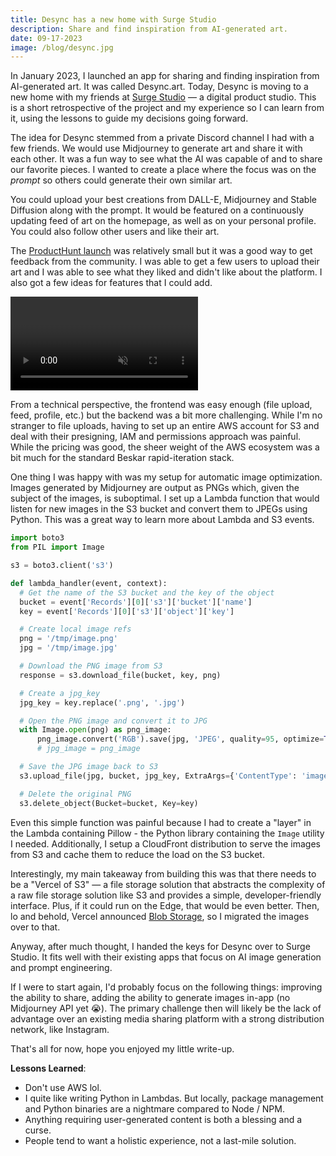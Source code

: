 ```yaml
---
title: Desync has a new home with Surge Studio
description: Share and find inspiration from AI-generated art.
date: 09-17-2023
image: /blog/desync.jpg
---
```


In January 2023, I launched an app for sharing and finding inspiration from AI-generated art. It was called Desync.art. Today, Desync is moving to a new home with my friends at [Surge Studio](https://www.surge.studio/) — a digital product studio. This is a short retrospective of the project and my experience so I can learn from it, using the lessons to guide my decisions going forward.

The idea for Desync stemmed from a private Discord channel I had with a few friends. We would use Midjourney to generate art and share it with each other. It was a fun way to see what the AI was capable of and to share our favorite pieces. I wanted to create a place where the focus was on the _prompt_ so others could generate their own similar art.

You could upload your best creations from DALL-E, Midjourney and Stable Diffusion along with the prompt. It would be featured on a continuously updating feed of art on the homepage, as well as on your personal profile. You could also follow other users and like their art.

The [ProductHunt launch](https://www.producthunt.com/products/desync-art) was relatively small but it was a good way to get feedback from the community. I was able to get a few users to upload their art and I was able to see what they liked and didn't like about the platform. I also got a few ideas for features that I could add.

<Video
  url="https://vimeo.com/793701302"
  playing
  loop
  muted
  playsinline
  className="aspect-[2816/1894] w-full"
/>

From a technical perspective, the frontend was easy enough (file upload, feed, profile, etc.) but the backend was a bit more challenging. While I'm no stranger to file uploads, having to set up an entire AWS account for S3 and deal with their presigning, IAM and permissions approach was painful. While the pricing was good, the sheer weight of the AWS ecosystem was a bit much for the standard Beskar rapid-iteration stack.

One thing I was happy with was my setup for automatic image optimization. Images generated by Midjourney are output as PNGs which, given the subject of the images, is suboptimal. I set up a Lambda function that would listen for new images in the S3 bucket and convert them to JPEGs using Python. This was a great way to learn more about Lambda and S3 events.

```py
import boto3
from PIL import Image

s3 = boto3.client('s3')

def lambda_handler(event, context):
  # Get the name of the S3 bucket and the key of the object
  bucket = event['Records'][0]['s3']['bucket']['name']
  key = event['Records'][0]['s3']['object']['key']

  # Create local image refs
  png = '/tmp/image.png'
  jpg = '/tmp/image.jpg'

  # Download the PNG image from S3
  response = s3.download_file(bucket, key, png)

  # Create a jpg_key
  jpg_key = key.replace('.png', '.jpg')

  # Open the PNG image and convert it to JPG
  with Image.open(png) as png_image:
      png_image.convert('RGB').save(jpg, 'JPEG', quality=95, optimize=True)
      # jpg_image = png_image

  # Save the JPG image back to S3
  s3.upload_file(jpg, bucket, jpg_key, ExtraArgs={'ContentType': 'image/jpeg'})

  # Delete the original PNG
  s3.delete_object(Bucket=bucket, Key=key)
```

Even this simple function was painful because I had to create a "layer" in the Lambda containing Pillow - the Python library containing the `Image` utility I needed. Additionally, I setup a CloudFront distribution to serve the images from S3 and cache them to reduce the load on the S3 bucket.

Interestingly, my main takeaway from building this was that there needs to be a "Vercel of S3" — a file storage solution that abstracts the complexity of a raw file storage solution like S3 and provides a simple, developer-friendly interface. Plus, if it could run on the Edge, that would be even better. Then, lo and behold, Vercel announced [Blob Storage](https://vercel.com/storage/blob), so I migrated the images over to that.

Anyway, after much thought, I handed the keys for Desync over to Surge Studio. It fits well with their existing apps that focus on AI image generation and prompt engineering.

If I were to start again, I'd probably focus on the following things: improving the ability to share, adding the ability to generate images in-app (no Midjourney API yet 😭). The primary challenge then will likely be the lack of advantage over an existing media sharing platform with a strong distribution network, like Instagram.

That's all for now, hope you enjoyed my little write-up.

**Lessons Learned**:

- Don't use AWS lol.
- I quite like writing Python in Lambdas. But locally, package management and Python binaries are a nightmare compared to Node / NPM.
- Anything requiring user-generated content is both a blessing and a curse.
- People tend to want a holistic experience, not a last-mile solution.

